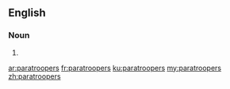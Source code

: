 ==English==

===Noun===
{{head|en}}

# {{plural of|paratrooper}}

[[ar:paratroopers]]
[[fr:paratroopers]]
[[ku:paratroopers]]
[[my:paratroopers]]
[[zh:paratroopers]]